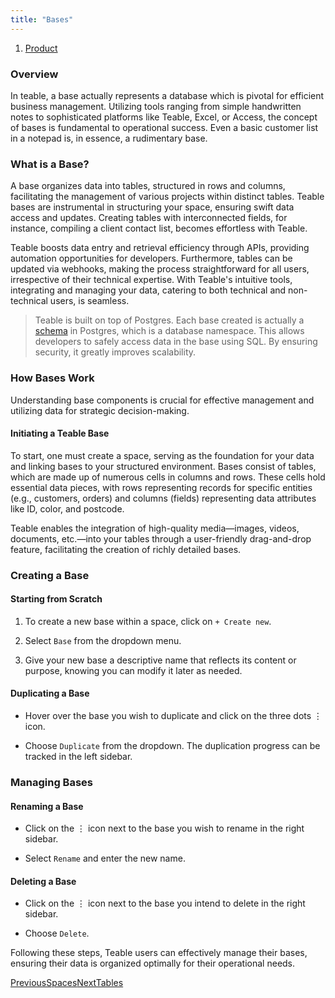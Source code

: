 ```yaml
---
title: "Bases"
---
```


1. [Product](/product)

### Overview

In teable, a base actually represents a database which is pivotal for efficient business management. Utilizing tools ranging from simple handwritten notes to sophisticated platforms like Teable, Excel, or Access, the concept of bases is fundamental to operational success. Even a basic customer list in a notepad is, in essence, a rudimentary base.

### What is a Base?

A base organizes data into tables, structured in rows and columns, facilitating the management of various projects within distinct tables. Teable bases are instrumental in structuring your space, ensuring swift data access and updates. Creating tables with interconnected fields, for instance, compiling a client contact list, becomes effortless with Teable.

Teable boosts data entry and retrieval efficiency through APIs, providing automation opportunities for developers. Furthermore, tables can be updated via webhooks, making the process straightforward for all users, irrespective of their technical expertise. With Teable's intuitive tools, integrating and managing your data, catering to both technical and non-technical users, is seamless.

> Teable is built on top of Postgres. Each base created is actually a [schema](https://stackoverflow.com/questions/19580175/what-is-a-schema-in-postgresql) in Postgres, which is a database namespace. This allows developers to safely access data in the base using SQL. By ensuring security, it greatly improves scalability.

### How Bases Work

Understanding base components is crucial for effective management and utilizing data for strategic decision-making.

#### Initiating a Teable Base

To start, one must create a space, serving as the foundation for your data and linking bases to your structured environment. Bases consist of tables, which are made up of numerous cells in columns and rows. These cells hold essential data pieces, with rows representing records for specific entities (e.g., customers, orders) and columns (fields) representing data attributes like ID, color, and postcode.

Teable enables the integration of high-quality media—images, videos, documents, etc.—into your tables through a user-friendly drag-and-drop feature, facilitating the creation of richly detailed bases.

### Creating a Base

#### Starting from Scratch

1. To create a new base within a space, click on `+ Create new`.

2. Select `Base` from the dropdown menu.

3. Give your new base a descriptive name that reflects its content or purpose, knowing you can modify it later as needed.

#### Duplicating a Base

* Hover over the base you wish to duplicate and click on the three dots ⋮ icon.

* Choose `Duplicate` from the dropdown. The duplication progress can be tracked in the left sidebar.

### Managing Bases

#### Renaming a Base

* Click on the ⋮ icon next to the base you wish to rename in the right sidebar.

* Select `Rename` and enter the new name.

#### Deleting a Base

* Click on the ⋮ icon next to the base you intend to delete in the right sidebar.

* Choose `Delete`.

Following these steps, Teable users can effectively manage their bases, ensuring their data is organized optimally for their operational needs.

[PreviousSpaces](/product/spaces)[NextTables](/product/tables)
